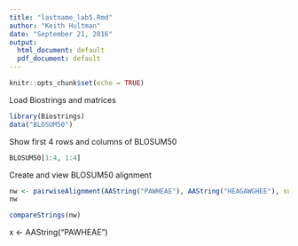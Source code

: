 ```yaml
---
title: "lastname_lab5.Rmd"
author: "Keith Hultman"
date: "September 21, 2016"
output:
  html_document: default
  pdf_document: default
---
```


```r
knitr::opts_chunk$set(echo = TRUE)
```

Load Biostrings and matrices

```r
library(Biostrings)
data("BLOSUM50")
```


Show first 4 rows and columns of BLOSUM50

```r
BLOSUM50[1:4, 1:4]
```

Create and view BLOSUM50 alignment

```r
nw <- pairwiseAlignment(AAString("PAWHEAE"), AAString("HEAGAWGHEE"), substitutionMatrix = BLOSUM50, gapOpening = 0, gapExtension = -8)
nw
```

```r
compareStrings(nw)
```

x <- AAString("PAWHEAE")